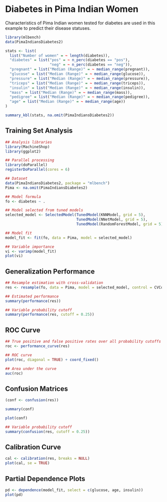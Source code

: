 # Diabetes in Pima Indian Women

Characteristics of Pima Indian women tested for diabetes are used in this example to predict their disease statuses.

```r
library(mlbench)
data(PimaIndiansDiabetes2)

stats <- list(
  list("Number of women" = ~ length(diabetes)),
  "diabetes" = list("pos" = ~ n_perc(diabetes == "pos"),
                    "neg" = ~ n_perc(diabetes == "neg")),
  "pregnant" = list("Median (Range)" = ~ median_range(pregnant)),
  "glucose" = list("Median (Range)" = ~ median_range(glucose)),
  "pressure" = list("Median (Range)" = ~ median_range(pressure)),
  "triceps" = list("Median (Range)" = ~ median_range(triceps)),
  "insulin" = list("Median (Range)" = ~ median_range(insulin)),
  "mass" = list("Median (Range)" = ~ median_range(mass)),
  "pedigree" = list("Median (Range)" = ~ median_range(pedigree)),
  "age" = list("Median (Range)" = ~ median_range(age))
)

summary_kbl(stats, na.omit(PimaIndiansDiabetes2))
```


## Training Set Analysis

```r
## Analysis libraries
library(MachineShop)
library(ggplot2)

## Parallel processing
library(doParallel)
registerDoParallel(cores = 6)

## Dataset
data(PimaIndiansDiabetes2, package = "mlbench")
Pima <- na.omit(PimaIndiansDiabetes2)

## Model formula
fo <- diabetes ~ .

## Model selected from tuned models
selected_model <- SelectedModel(TunedModel(KNNModel, grid = 5),
                                TunedModel(NNetModel, grid = 5),
                                TunedModel(RandomForestModel, grid = 5))

## Model fit
model_fit <- fit(fo, data = Pima, model = selected_model)

## Variable importance
vi <- varimp(model_fit)
plot(vi)
```


## Generalization Performance

```r
## Resample estimation with cross-validation
res <- resample(fo, data = Pima, model = selected_model, control = CVControl)

## Estimated performance
summary(performance(res))

## Variable probability cutoff
summary(performance(res, cutoff = 0.25))
```


## ROC Curve

```r
## True positive and false positive rates over all probability cutoffs
roc <- performance_curve(res)

## ROC curve
plot(roc, diagonal = TRUE) + coord_fixed()
```

```r
## Area under the curve
auc(roc)
```


## Confusion Matrices

```r
(conf <- confusion(res))

summary(conf)

plot(conf)
```

```r
## Variable probability cutoff
summary(confusion(res, cutoff = 0.25))
```


## Calibration Curve

```r
cal <- calibration(res, breaks = NULL)
plot(cal, se = TRUE)
```


## Partial Dependence Plots

```r
pd <- dependence(model_fit, select = c(glucose, age, insulin))
plot(pd)
```

